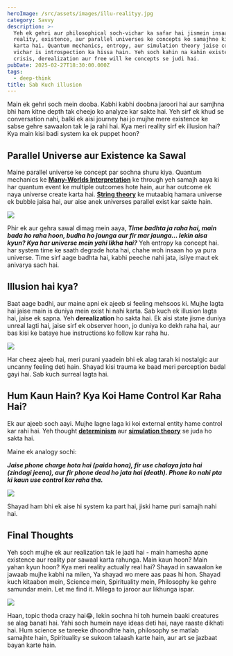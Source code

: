 ```yaml
---
heroImage: /src/assets/images/illu-realityy.jpg
category: Savvy
description: >-
  Yeh ek gehri aur philosophical soch-vichar ka safar hai jismein insaan apni
  reality, existence, aur parallel universes ke concepts ko samajhne ki koshish
  karta hai. Quantum mechanics, entropy, aur simulation theory jaise complex
  vichar is introspection ka hissa hain. Yeh soch kahin na kahin existential
  crisis, derealization aur free will ke concepts se judi hai.
pubDate: 2025-02-27T18:30:00.000Z
tags:
  - deep-think
title: Sab Kuch illusion
---
```


Main ek gehri soch mein dooba. Kabhi kabhi doobna jaroori hai aur samjhna bhi ham kitne depth tak cheejo ko analyze kar sakte hai. Yeh sirf ek khud se conversation nahi, balki ek aisi journey hai jo mujhe mere existence ke sabse gehre sawaalon tak le ja rahi hai. Kya meri reality sirf ek illusion hai? Kya main kisi badi system ka ek puppet hoon?

## Parallel Universe aur Existence ka Sawal

Maine parallel universe ke concept par sochna shuru kiya. Quantum mechanics ke **[Many-Worlds Interpretation](https://en.wikipedia.org/wiki/Many-worlds_interpretation)** ke through yeh samajh aaya ki har quantum event ke multiple outcomes hote hain, aur har outcome ek naya universe create karta hai. **[String theory](https://en.wikipedia.org/wiki/String_theory)** ke mutaabiq hamara universe ek bubble jaisa hai, aur aise anek universes parallel exist kar sakte hain.

![](../../assets/images/more/parallel-universe-2.jpg)

Phir ek aur gehra sawal dimag mein aaya, **_Time badhta ja raha hai, main bada ho raha hoon, budha ho jaunga aur fir mar jaunga... lekin aisa kyun? Kya har universe mein yahi likha hai?_** Yeh entropy ka concept hai. har system time ke saath degrade hota hai, chahe woh insaan ho ya pura universe. Time sirf aage badhta hai, kabhi peeche nahi jata, isliye maut ek anivarya sach hai.

## Illusion hai kya?

Baat aage badhi, aur maine apni ek ajeeb si feeling mehsoos ki. Mujhe lagta hai jaise main is duniya mein exist hi nahi karta. Sab kuch ek illusion lagta hai, jaise ek sapna. Yeh **derealization** ho sakta hai. Ek aisi state jisme duniya unreal lagti hai, jaise sirf ek observer hoon, jo duniya ko dekh raha hai, aur bas kisi ke bataye hue instructions ko follow kar raha hu.

![](../../assets/images/meme/kuch-bhi-mat-bol.gif)

Har cheez ajeeb hai, meri purani yaadein bhi ek alag tarah ki nostalgic aur uncanny feeling deti hain. Shayad kisi trauma ke baad meri perception badal gayi hai. Sab kuch surreal lagta hai.

## Hum Kaun Hain? Kya Koi Hame Control Kar Raha Hai?

Ek aur ajeeb soch aayi. Mujhe lagne laga ki koi external entity hame control kar rahi hai. Yeh thought **[determinism](https://en.wikipedia.org/wiki/Determinism)** aur **[simulation theory](https://en.wikipedia.org/wiki/Simulation_hypothesis)** se juda ho sakta hai.

Maine ek analogy sochi:

**_Jaise phone charge hota hai (paida hona), fir use chalaya jata hai (zindagi jeena), aur fir phone dead ho jata hai (death). Phone ko nahi pta ki kaun use control kar raha tha._**

![](../../assets/images/more/phone-charge-dead.webp)

Shayad ham bhi ek aise hi system ka part hai, jiski hame puri samajh nahi hai.

## Final Thoughts

Yeh soch mujhe ek aur realization tak le jaati hai - main hamesha apne existence aur reality par sawaal karta rahunga. Main kaun hoon? Main yahan kyun hoon? Kya meri reality actually real hai? Shayad in sawaalon ke jawaab mujhe kabhi na milen, Ya shayad wo mere aas paas hi hon. Shayad kuch kitaabon mein, Science mein, Spirituality mein, Philosophy ke gehre samundar mein. Let me find it. Milega to jaroor aur likhunga ispar.

![](../../assets/images/meme/crazy.gif)

Haan, topic thoda crazy hai😂, lekin sochna hi toh humein baaki creatures se alag banati hai. Yahi soch humein naye ideas deti hai, naye raaste dikhati hai. Hum science se tareeke dhoondhte hain, philosophy se matlab samajhte hain, Spirituality se sukoon talaash karte hain, aur art se jazbaat bayan karte hain.
